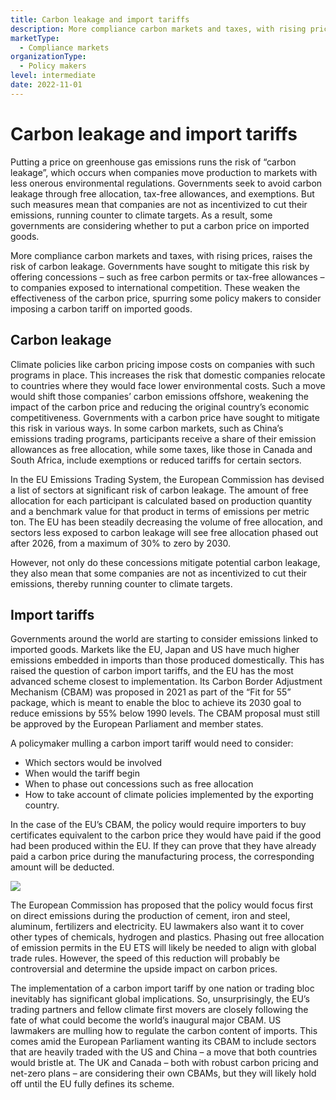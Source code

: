 ```yaml
---
title: Carbon leakage and import tariffs
description: More compliance carbon markets and taxes, with rising prices, raises the risk of carbon leakage. Concessions weaken the effectiveness of the carbon price, spurring some policy makers to consider imposing a carbon tariff on imported goods.
marketType:
  - Compliance markets
organizationType:
  - Policy makers
level: intermediate
date: 2022-11-01
---
```


# Carbon leakage and import tariffs

Putting a price on greenhouse gas emissions runs the risk of “carbon leakage”, which occurs when companies move production to markets with less onerous environmental regulations. Governments seek to avoid carbon leakage through free allocation, tax-free allowances, and exemptions. But such measures mean that companies are not as incentivized to cut their emissions, running counter to climate targets. As a result, some governments are considering whether to put a carbon price on imported goods.

<KeyMessage>
  More compliance carbon markets and taxes, with rising prices, raises the risk
  of carbon leakage. Governments have sought to mitigate this risk by offering
  concessions – such as free carbon permits or tax-free allowances – to
  companies exposed to international competition. These weaken the effectiveness
  of the carbon price, spurring some policy makers to consider imposing a carbon
  tariff on imported goods.
</KeyMessage>

## Carbon leakage

Climate policies like carbon pricing impose costs on companies with such programs in place. This increases the risk that domestic companies relocate to countries where they would face lower environmental costs. Such a move would shift those companies’ carbon emissions offshore, weakening the impact of the carbon price and reducing the original country’s economic competitiveness.
Governments with a carbon price have sought to mitigate this risk in various ways. In some carbon markets, such as China’s emissions trading programs, participants receive a share of their emission allowances as free allocation, while some taxes, like those in Canada and South Africa, include exemptions or reduced tariffs for certain sectors.

In the EU Emissions Trading System, the European Commission has devised a list of sectors at significant risk of carbon leakage. The amount of free allocation for each participant is calculated based on production quantity and a benchmark value for that product in terms of emissions per metric ton. The EU has been steadily decreasing the volume of free allocation, and sectors less exposed to carbon leakage will see free allocation phased out after 2026, from a maximum of 30% to zero by 2030.

However, not only do these concessions mitigate potential carbon leakage, they also mean that some companies are not as incentivized to cut their emissions, thereby running counter to climate targets.

## Import tariffs

Governments around the world are starting to consider emissions linked to imported goods. Markets like the EU, Japan and US have much higher emissions embedded in imports than those produced domestically. This has raised the question of carbon import tariffs, and the EU has the most advanced scheme closest to implementation. Its Carbon Border Adjustment Mechanism (CBAM) was proposed in 2021 as part of the “Fit for 55” package, which is meant to enable the bloc to achieve its 2030 goal to reduce emissions by 55% below 1990 levels. The CBAM proposal must still be approved by the European Parliament and member states.

A policymaker mulling a carbon import tariff would need to consider:

- Which sectors would be involved
- When would the tariff begin
- When to phase out concessions such as free allocation
- How to take account of climate policies implemented by the exporting country.

In the case of the EU’s CBAM, the policy would require importers to buy certificates equivalent to the carbon price they would have paid if the good had been produced within the EU. If they can prove that they have already paid a carbon price during the manufacturing process, the corresponding amount will be deducted.

<Image src="carbon-leakage-1.png" ratio={0} />

The European Commission has proposed that the policy would focus first on direct emissions during the production of cement, iron and steel, aluminum, fertilizers and electricity. EU lawmakers also want it to cover other types of chemicals, hydrogen and plastics. Phasing out free allocation of emission permits in the EU ETS will likely be needed to align with global trade rules. However, the speed of this reduction will probably be controversial and determine the upside impact on carbon prices.

The implementation of a carbon import tariff by one nation or trading bloc inevitably has significant global implications. So, unsurprisingly, the EU’s trading partners and fellow climate first movers are closely following the fate of what could become the world’s inaugural major CBAM. US lawmakers are mulling how to regulate the carbon content of imports. This comes amid the European Parliament wanting its CBAM to include sectors that are heavily traded with the US and China – a move that both countries would bristle at. The UK and Canada – both with robust carbon pricing and net-zero plans – are considering their own CBAMs, but they will likely hold off until the EU fully defines its scheme.
